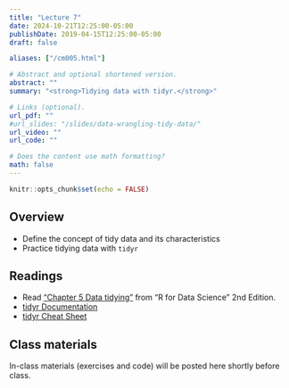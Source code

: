 ```yaml
---
title: "Lecture 7"
date: 2024-10-21T12:25:00-05:00
publishDate: 2019-04-15T12:25:00-05:00
draft: false

aliases: ["/cm005.html"]

# Abstract and optional shortened version.
abstract: ""
summary: "<strong>Tidying data with tidyr.</strong>"

# Links (optional).
url_pdf: ""
#url_slides: "/slides/data-wrangling-tidy-data/"
url_video: ""
url_code: ""

# Does the content use math formatting?
math: false
---
```


```r
knitr::opts_chunk$set(echo = FALSE)
```

## Overview

* Define the concept of tidy data and its characteristics
* Practice tidying data with `tidyr`


## Readings

* Read ["Chapter 5 Data tidying"](https://r4ds.hadley.nz/data-tidy) from "R for Data Science" 2nd Edition.
* [tidyr Documentation](https://tidyr.tidyverse.org/)
* [tidyr Cheat Sheet](https://github.com/rstudio/cheatsheets/blob/main/tidyr.pdf)

<!--
* Optional: read Chapter 10 "Tibbles" from [R for Data Science](http://r4ds.had.co.nz/)
-->


## Class materials

In-class materials (exercises and code) will be posted here shortly before class.

<!--
* Run the code below in your console to download today’s materials: `usethis::use_course("css-materials/data-wrangling-tidy-data")`
-->

<!--
* [Tidy data](/notes/tidy-data/)
* [Practice tidying data](/notes/tidy-exercise/)

## Additional resources

* Lohr. 2014. [For Big-Data Scientists, "Janitor Work" Is Key Hurdle to Insights.](http://www.nytimes.com/2014/08/18/technology/for-big-data-scientists-hurdle-to-insights-is-janitor-work.html?_r=0) *New York Times*
* [Data Carpentry](http://www.mimno.org/articles/carpentry/) a response to the NYTimes article
* [Pivoting in `tidyr`](https://tidyr.tidyverse.org/articles/pivot.html)
-->
